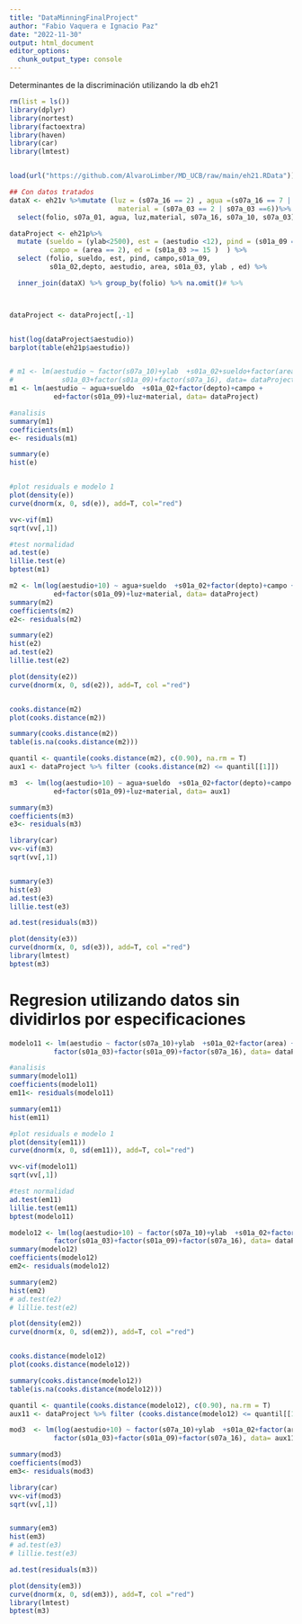 ```yaml
---
title: "DataMinningFinalProject"
author: "Fabio Vaquera e Ignacio Paz"
date: "2022-11-30"
output: html_document
editor_options: 
  chunk_output_type: console
---
```

Determinantes de la discriminación utilizando la db eh21

```r
rm(list = ls())
library(dplyr)
library(nortest)
library(factoextra)
library(haven)
library(car)
library(lmtest)


load(url("https://github.com/AlvaroLimber/MD_UCB/raw/main/eh21.RData"))

## Con datos tratados 
dataX <- eh21v %>%mutate (luz = (s07a_16 == 2) , agua =(s07a_16 == 7 | s07a_10 == 8),
                           material = (s07a_03 == 2 | s07a_03 ==6))%>% 
  select(folio, s07a_01, agua, luz,material, s07a_16, s07a_10, s07a_03)

dataProject <- eh21p%>% 
  mutate (sueldo = (ylab<2500), est = (aestudio <12), pind = (s01a_09 == 1), 
          campo = (area == 2), ed = (s01a_03 >= 15 )  ) %>%
  select (folio, sueldo, est, pind, campo,s01a_09,
          s01a_02,depto, aestudio, area, s01a_03, ylab , ed) %>%

  inner_join(dataX) %>% group_by(folio) %>% na.omit()# %>%



dataProject <- dataProject[,-1]


hist(log(dataProject$aestudio))
barplot(table(eh21p$aestudio))


# m1 <- lm(aestudio ~ factor(s07a_10)+ylab  +s01a_02+sueldo+factor(area) +
#            s01a_03+factor(s01a_09)+factor(s07a_16), data= dataProject)
m1 <- lm(aestudio ~ agua+sueldo  +s01a_02+factor(depto)+campo +
           ed+factor(s01a_09)+luz+material, data= dataProject)

#analisis
summary(m1)
coefficients(m1)
e<- residuals(m1)

summary(e)
hist(e) 


#plot residuals e modelo 1
plot(density(e))
curve(dnorm(x, 0, sd(e)), add=T, col="red")

vv<-vif(m1)
sqrt(vv[,1])

#test normalidad
ad.test(e)
lillie.test(e)
bptest(m1)

m2 <- lm(log(aestudio+10) ~ agua+sueldo  +s01a_02+factor(depto)+campo +
           ed+factor(s01a_09)+luz+material, data= dataProject)
summary(m2)
coefficients(m2)
e2<- residuals(m2)

summary(e2)
hist(e2)
ad.test(e2)
lillie.test(e2)

plot(density(e2))
curve(dnorm(x, 0, sd(e2)), add=T, col ="red")


cooks.distance(m2)
plot(cooks.distance(m2))

summary(cooks.distance(m2))
table(is.na(cooks.distance(m2)))

quantil <- quantile(cooks.distance(m2), c(0.90), na.rm = T)
aux1 <- dataProject %>% filter (cooks.distance(m2) <= quantil[[1]])

m3  <- lm(log(aestudio+10) ~ agua+sueldo  +s01a_02+factor(depto)+campo +
           ed+factor(s01a_09)+luz+material, data= aux1)

summary(m3)
coefficients(m3)
e3<- residuals(m3)

library(car)
vv<-vif(m3)
sqrt(vv[,1])


summary(e3)
hist(e3)
ad.test(e3)
lillie.test(e3)

ad.test(residuals(m3))

plot(density(e3))
curve(dnorm(x, 0, sd(e3)), add=T, col ="red")
library(lmtest)
bptest(m3)


```
# Regresion utilizando datos sin dividirlos por especificaciones

```r

modelo11 <- lm(aestudio ~ factor(s07a_10)+ylab  +s01a_02+factor(area) +
           factor(s01a_03)+factor(s01a_09)+factor(s07a_16), data= dataProject)

#analisis
summary(modelo11)
coefficients(modelo11)
em11<- residuals(modelo11)

summary(em11)
hist(em11) 

#plot residuals e modelo 1
plot(density(em11))
curve(dnorm(x, 0, sd(em11)), add=T, col="red")

vv<-vif(modelo11)
sqrt(vv[,1])

#test normalidad
ad.test(em11)
lillie.test(em11)
bptest(modelo11)

modelo12 <- lm(log(aestudio+10) ~ factor(s07a_10)+ylab  +s01a_02+factor(area) +
           factor(s01a_03)+factor(s01a_09)+factor(s07a_16), data= dataProject)
summary(modelo12)
coefficients(modelo12)
em2<- residuals(modelo12)

summary(em2)
hist(em2)
# ad.test(e2)
# lillie.test(e2)

plot(density(em2))
curve(dnorm(x, 0, sd(em2)), add=T, col ="red")


cooks.distance(modelo12)
plot(cooks.distance(modelo12))

summary(cooks.distance(modelo12))
table(is.na(cooks.distance(modelo12)))

quantil <- quantile(cooks.distance(modelo12), c(0.90), na.rm = T)
aux11 <- dataProject %>% filter (cooks.distance(modelo12) <= quantil[[1]])

mod3  <- lm(log(aestudio+10) ~ factor(s07a_10)+ylab  +s01a_02+factor(area) +
           factor(s01a_03)+factor(s01a_09)+factor(s07a_16), data= aux11)

summary(mod3)
coefficients(mod3)
em3<- residuals(mod3)

library(car)
vv<-vif(mod3)
sqrt(vv[,1])


summary(em3)
hist(em3)
# ad.test(e3)
# lillie.test(e3)

ad.test(residuals(m3))

plot(density(em3))
curve(dnorm(x, 0, sd(em3)), add=T, col ="red")
library(lmtest)
bptest(m3)
```


